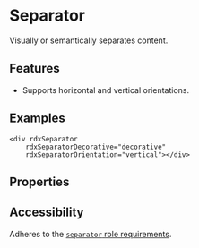 
<Meta
    title="Primitives/Separator"
/>

# Separator
Visually or semantically separates content.

## Features
- Supports horizontal and vertical orientations.

## Examples

<Canvas sourceState='shown' of={SeparatorDirectiveStories.Default}></Canvas>

```
<div rdxSeparator
    rdxSeparatorDecorative="decorative"
    rdxSeparatorOrientation="vertical"></div>
```
## Properties

<ArgTypes of={SeparatorDirective} />

## Accessibility

Adheres to the [`separator` role requirements](https://www.w3.org/TR/wai-aria-1.2/#separator).
